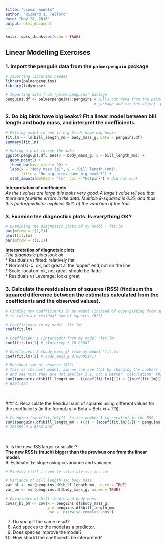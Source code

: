 ```yaml
---
title: "Linear models"
author: "Richard J. Telford"
date: "May 26, 2016"
output: html_document
---
```


```r
knitr::opts_chunk$set(echo = TRUE)
```

## Linear Modelling Exercises

### 1. Import the penguin data from the `palmerpenguin` package
```r
# Importing libraries needed
library(palmerpenguins)
library(tidyverse)

# Importing data from 'palmerpenguins' package
penguins.df <- palmerpenguins::penguins # pulls out data from the palmerpenguins 
                                        # package and creates object 'penguins.df'
```

### 2. Do big birds have big beaks? Fit a linear model between bill length and body mass, and interpret the coefficients.
```r
# Fitting model to see if big birds have big beaks
fit.lm <- lm(bill_length_mm ~ body_mass_g, data = penguins.df)
summary(fit.lm)

# Making a plot to see the data
ggplot(penguins.df, aes(x = body_mass_g, y = bill_length_mm)) +
  geom_point() +
  theme_bw(base_size = 20) +
  labs(x = "Body mass (g)", y = "Bill length (mm)", 
       title = "Do big birds have big beaks?") +
  stat_smooth(method = "lm", col = "hotpink") # did not work 

```

**Interpretation of coefficients** <br>
*As the t values are large this looks very good. A large t value tell you that there are few/little errors in the data. Multiple R-squared is 0.35, and thus this factor/predictor explains 35% of the variation of the trait.* 

### 3. Examine the diagnostics plots. Is everything OK?
```r
# Examining the diagnostic plots of my model - fit.lm
par(mfrow = c(2,2))
plot(fit.lm)
par(mfrow = c(1,1))
```

**Interpretation of diagnotsic plots** <br>
*The diagnostic plots look ok* <br>
 * Residuals vs fitted: relatively flat <br> 
 * Normal Q-Q: ok, not great at the 'upper' end, not on the line <br> 
 * Scale-location: ok, not great, should be flatter <br>
 * Residuals vs Leverage: looks great <br>

### 3. Calculate the residual sum of squares (RSS) (find sum the squared difference between the estimates calculated from the coefficients and the observed values). <br> 
```r
# Finding the coefficients in my model (instead of copy-pasting from summary)
# to calculate residual sum of squares (RSS)

# Coefficients in my model 'fit.lm'
coef(fit.lm)

# Coefficient 1 (Intercept) from my model 'fit.lm'
coef(fit.lm)[1] # (Intercept) 26.89887

# Coefficient 2 (body_mass_g) from my model 'fit.lm'
coef(fit.lm)[2] # body_mass_g 0.004051417

# Residual sum of squares (RSS)
# This is the best model, and we can see that by changing the numbers in them 
# and see that they are not smaller i.e. not a better 'calculation' that the RSS
sum((penguins.df$bill_length_mm - ((coef(fit.lm)[1]) + ((coef(fit.lm)[2]) * penguins.df$body_mass_g)))^2, na.rm = TRUE)
# 6564.494
```
<br>
<br>
### 4. Recalculate the Residual sum of squares using different values for the coefficients (in the formula yi = Beta + Beta xi + ??i). <br>
```r
# Changing 'coef(fit.lm)[1]' to the number 3 to recalculate the RSS
sum((penguins.df$bill_length_mm - ((3) + ((coef(fit.lm)[2]) * penguins.df$body_mass_g)))^2, na.rm = TRUE)
# 201899.9 > 6564.494
```

<br> 
<br>
5. Is the new RSS larger or smaller?<br>
**The new RSS is (much) bigger than the previous one from the linear model.** <br>
6. Estimate the slope using covariance and variance.
```r
# Finding stuff i need to calculate cov and var

# Variance of bill length and body mass
var_bl <- var(penguins.df$bill_length_mm, na.rm = TRUE) 
var_bm <- var(penguins.df$body_mass_g, na.rm = TRUE) 

# Covariance of bill length and body mass
covar_bl_bm <- cov(x = penguins.df$body_mass_g, 
                   y = penguins.df$bill_length_mm,
                   use = 'pairwise.complete.obs')
```


7. Do you get the same result?
8. Add species to the model as a predictor.
9. Does species improve the model?
10. How should the coefficients be interpreted?

